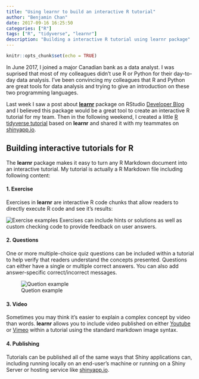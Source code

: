 ```yaml
---
title: "Using learnr to build an interactive R tutorial"
author: "Benjamin Chan"
date: 2017-09-16 16:25:50
categories: ["R"]
tags: ["R", "tidyverse", "learnr"]
description: "Building a interactive R tutorial using learnr package"
---
```


```r
knitr::opts_chunk$set(echo = TRUE)
```

In June 2017, I joined a major Canadian bank as a data analyst. I was suprised that most of my colleagues didn't use R or Python for their day-to-day data analysis. I've been convincing my colleagues that R and Python are great tools for data analysis and trying to give an introduction on these two programming languages. 

Last week I saw a post about [**learnr**](https://rstudio.github.io/learnr/) package on RStudio [Developer Blog](https://blog.rstudio.com/) and I believed this package would be a great tool to create an interactive R tutorial for my team. Then in the following weekend, I created a little [R tidyverse tutorial](https://benjaminchanczh.shinyapps.io/R_tidyverse_tutorial/) based on **learnr** and shared it with my teammates on [shinyapp.io](http://www.shinyapps.io/).

## Building interactive tutorials for R

The **learnr** package makes it easy to turn any R Markdown document into an interactive tutorial. My tutorial is actually a R Markdown file including following content:

#### 1. Exercise

Exercises in **learnr** are interactive R code chunks that allow readers to directly execute R code and see it’s results:

![Exercise examples](https://rstudio.github.io/learnr/images/exercises.png)
Exercises can include hints or solutions as well as custom checking code to provide feedback on user answers. 

#### 2. Questions

One or more multiple-choice quiz questions can be included within a tutorial to help verify that readers understand the concepts presented. Questions can either have a single or multiple correct answers. You can also add answer-specific correct/incorrect messages.

![Quetion example](https://rstudio.github.io/learnr/images/questions-message.png)

#### 3. Video

Sometimes you may think it's easier to explain a complex concept by video than words. **learnr** allows you to include video published on either [Youtube](https://www.youtube.com/) or [Vimeo](https://vimeo.com/) within a tutorial using the standard markdown image syntax.

#### 4. Publishing

Tutorials can be published all of the same ways that Shiny applications can, including running locally on an end-user’s machine or running on a Shiny Server or hosting service like [shinyapp.io](http://www.shinyapps.io/).